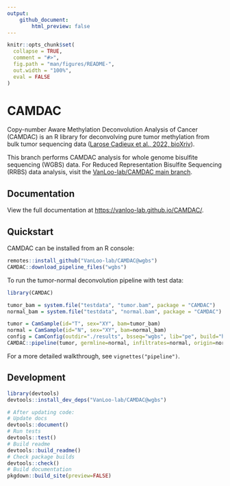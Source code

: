 ```yaml
---
output:
    github_document:
        html_preview: false
---
```


<!-- README.md is generated from README.Rmd. Please edit that file -->

```r
knitr::opts_chunk$set(
  collapse = TRUE,
  comment = "#>",
  fig.path = "man/figures/README-",
  out.width = "100%",
  eval = FALSE
)
```

# CAMDAC

Copy-number Aware Methylation Deconvolution Analysis of Cancer (CAMDAC) is an R library for deconvolving pure tumor methylation from bulk tumor sequencing data ([Larose Cadieux et al., 2022, bioXriv](https://www.biorxiv.org/content/10.1101/2020.11.03.366252v2)).

This branch performs CAMDAC analysis for whole genome bisulfite sequencing (WGBS) data. For Reduced Representation Bisulfite Sequencing (RRBS) data analysis, visit the [VanLoo-lab/CAMDAC main branch](https://github.com/VanLoo-lab/CAMDAC/tree/main).

<!-- badges: start -->
<!-- badges: end -->

## Documentation

View the full documentation at [https://vanloo-lab.github.io/CAMDAC/](https://vanloo-lab.github.io/CAMDAC/).

## Quickstart

CAMDAC can be installed from an R console:

``` r
remotes::install_github("VanLoo-lab/CAMDAC@wgbs")
CAMDAC::download_pipeline_files("wgbs")
```

To run the tumor-normal deconvolution pipeline with test data:

```r
library(CAMDAC)

tumor_bam = system.file("testdata", "tumor.bam", package = "CAMDAC")
normal_bam = system.file("testdata", "normal.bam", package = "CAMDAC")

tumor = CamSample(id="T", sex="XY", bam=tumor_bam)
normal = CamSample(id="N", sex="XY", bam=normal_bam)
config = CamConfig(outdir="./results", bsseq="wgbs", lib="pe", build="hg38")
CAMDAC::pipeline(tumor, germline=normal, infiltrates=normal, origin=normal, config)
```

For a more detailed walkthrough, see `vignettes("pipeline")`.

## Development

```r
library(devtools)
devtools::install_dev_deps("VanLoo-lab/CAMDAC@wgbs")

# After updating code:
# Update docs
devtools::document()
# Run tests
devtools::test()
# Build readme
devtools::build_readme()
# Check package builds
devtools::check()
# Build documentation
pkgdown::build_site(preview=FALSE)
```
